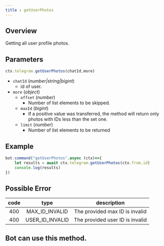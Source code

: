 ```yaml
--- 
title : getUserPhotos 
--- 
```

## Overview 
Getting all user profile photos. 
## Parameters 
```ts 
ctx.telegram.getUserPhotos(chatId,more)
```
- `chatId` (_number|string|bigint_) 
    - id of user.
- `more` (_object_)
    - `offset` (_number_) 
        - Number of list elements to be skipped.
    - `maxId` (_bigint_) 
        - If a positive value was transferred, the method will return only photos with IDs less than the set one.
    - `limit` (_number_) 
        - Number of list elements to be returned
## Example 
```ts headlight=2
bot.command("getUserPhotos",async (ctx)=>{
    let results = await ctx.telegram.getUserPhotos(ctx.from.id)
    console.log(results)
})
```
## Possible Error 

| code | type | description | 
| :---: | :---: | :------:| 
| 400 | MAX_ID_INVALID | The provided max ID is invalid | 
| 400 | USER_ID_INVALID | The provided user ID is invalid | 

## Bot can use this method.